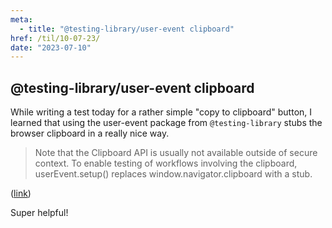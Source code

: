 ```yaml
---
meta:
  - title: "@testing-library/user-event clipboard"
href: /til/10-07-23/
date: "2023-07-10"
---
```


## @testing-library/user-event clipboard

While writing a test today for a rather simple "copy to clipboard" button, I
learned that using the user-event package from `@testing-library` stubs the
browser clipboard in a really nice way.

> Note that the Clipboard API is usually not available outside of secure
> context. To enable testing of workflows involving the clipboard,
> userEvent.setup() replaces window.navigator.clipboard with a stub.

([link](https://testing-library.com/docs/user-event/clipboard/))

Super helpful!
